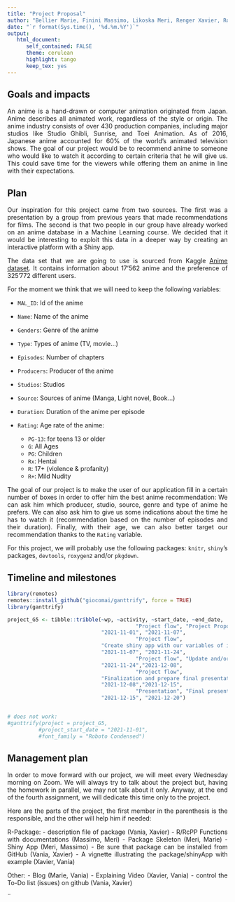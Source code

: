 ```yaml
---
title: "Project Proposal"
author: "Bellier Marie, Finini Massimo, Likoska Meri, Renger Xavier, Rodrigues Telo Ramos Vania "
date: "`r format(Sys.time(), '%d.%m.%Y')`"
output:
   html_document:
      self_contained: FALSE
      theme: cerulean
      highlight: tango
      keep_tex: yes
---
```

<style>
body {
text-align: justify}
</style>


## Goals and impacts

An anime is a hand-drawn or computer animation originated from Japan. 
Anime describes all animated work, regardless of the style or origin. 
The anime industry consists of over 430 production companies, including major studios like Studio Ghibli, Sunrise, and Toei Animation. 
As of 2016, Japanese anime accounted for 60% of the world’s animated television shows.
The goal of our project would be to recommend anime to someone who would like to watch it according to certain criteria that he will give us.
This could save time for the viewers while offering them an anime in line with their expectations. 


## Plan

Our inspiration for this project came from two sources. 
The first was a presentation by a group from previous years that made recommendations for films. 
The second is that two people in our group have already worked on an anime database in a Machine Learning course. 
We decided that it would be interesting to exploit this data in a deeper way by creating an interactive platform with a Shiny app.


The data set that we are going to use is sourced from Kaggle [Anime dataset](https://www.kaggle.com/hernan4444/anime-recommendation-database-2020?select=watching_status.csv). 
It contains information about 17'562 anime and the preference of 325'772 different users.

For the moment we think that we will need to keep the following variables: 

- `MAL_ID`: Id of the anime

- `Name`: Name of the anime

- `Genders`: Genre of the anime

- `Type`: Types of anime (TV, movie...)

- `Episodes`: Number of chapters

- `Producers`: Producer of the anime

- `Studios`: Studios

- `Source`: Sources of anime (Manga, Light novel, Book...)

- `Duration`: Duration of the anime per episode

- `Rating`: Age rate of the anime:
  - `PG-13`: for teens 13 or older 
  - `G`: All Ages 
  - `PG`: Children 
  - `Rx`: Hentai 
  - `R`: 17+ (violence & profanity) 
  - `R+`: Mild Nudity

The goal of our project is to make the user of our application fill in a certain number of boxes in order to offer him the best anime recommendation: 
We can ask him which producer, studio, source, genre and type of anime he prefers. 
We can also ask him to give us some indications about the time he has to watch it (recommendation based on the number of episodes and their duration). 
Finally, with their age, we can also better target our recommendation thanks to the `Rating` variable. 

For this project, we will probably use the following packages: `knitr`, `shiny`'s packages, `devtools`, `roxygen2` and/or `pkgdown`.


## Timeline and milestones

```r
library(remotes)
remotes::install_github("giocomai/ganttrify", force = TRUE)
library(ganttrify)

project_G5 <- tibble::tribble(~wp, ~activity, ~start_date, ~end_date,
                                         "Project flow", "Project Proposal", 
                              "2021-11-01", "2021-11-07", 
                                         "Project flow", 
                              "Create shiny app with our variables of interest",
                              "2021-11-07", "2021-11-24",
                                         "Project flow", "Update and/or add new things",
                              "2021-11-24","2021-12-08",
                                         "Project flow", 
                              "Finalization and prepare final presentation",
                              "2021-12-08","2021-12-15",
                                         "Presentation", "Final presentation", 
                              "2021-12-15", "2021-12-20") 


# does not work:
#ganttrify(project = project_G5,
          #project_start_date = "2021-11-01",
          #font_family = "Roboto Condensed")

```


## Management plan

In order to move forward with our project, we will meet every Wednesday morning on Zoom. 
We will always try to talk about the project but, having the homework in parallel, we may not talk about it only. 
Anyway, at the end of the fourth assignment, we will dedicate this time only to the project.

Here are the parts of the project, the first member in the parenthesis is the responsible, and the other will help him if needed:
  
  R-Package:
      - description file of package (Vania, Xavier)
      - R/RcPP Functions with documentations (Massimo, Meri)
      - Package Skeleton (Meri, Marie)
      - Shiny App (Meri, Massimo)
      - Be sure that package can be installed from GitHub (Vania, Xavier)
      - A vignette illustrating the package/shinyApp with example (Xavier, Vania)
      
  Other:
      - Blog (Marie, Vania)
      - Explaining Video (Xavier, Vania)
      - control the To-Do list (issues) on github (Vania, Xavier)

¨
